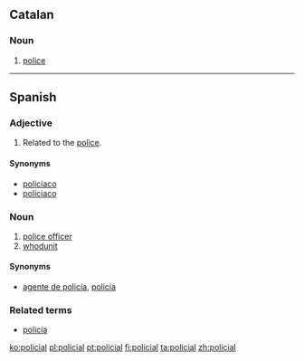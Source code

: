 ==Catalan==

===Noun===
{{ca-adj}}

# {{attributive}} [[police]]

----
==Spanish==

===Adjective===
{{es-adj|pl=policiales}}

# Related to the [[police]].

====Synonyms====
* [[policíaco]]
* [[policiaco]]

===Noun===
{{es-noun|m}}

# [[police officer]]
# [[whodunit]]

====Synonyms====
* {{sense|police officer}} [[agente de policía]], [[policía]]

===Related terms===
* [[policía]]

[[ko:policial]]
[[pl:policial]]
[[pt:policial]]
[[fi:policial]]
[[ta:policial]]
[[zh:policial]]
